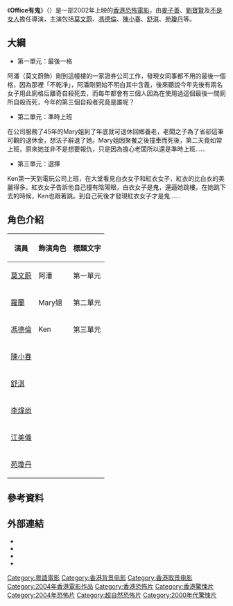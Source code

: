 {{unreferenced|time=2016-02-01T03:03:00+00:00}}
{{expand|time=2016-01-01T07:53:41+00:00}}
{{Infobox Film
| 片名     = Office有鬼
| 電影原名 = {{lang|en|''Haunted Office''}}
| 圖像     = 
| 圖像說明 = 
| 副標題   = 
| 導演     = {{Ubl|[[麥子善|麥子善]]|[[劉寶賢|劉寶賢]]|[[不是女人|不是女人]]}}
| 監製     = 
| 製片     = 
| 編劇     = 不是女人
| 劇本     = 
| 故事     = 
| 原著     = 
| 旁白     = 
| 統籌     = 
| 主演     = {{Ubl|[[莫文蔚|莫文蔚]]|[[馮德倫|馮德倫]]|[[陳小春|陳小春]]|[[舒淇|舒淇]]|[[苑瓊丹|苑瓊丹]]}}
| 配樂     = [[溫浩傑|溫浩傑]]
| 片尾曲   = 
| 攝影     = [[黃家輝|黃家輝]]
| 剪輯     = {{Ubl|[[林安兒|林安兒]]|[[鍾煒釗|鍾煒釗]]{{small|（[[香港電影工作者總會#旗下屬會成員|H.K.S.E]]）}}}}
| 製片商   = 思維娛樂{{small|（攝製）}}<br>驚喜創作室{{small|（出品）}}
| 片長     = 98分鐘
| 產地     = {{香港電影產地}}
| 語言     = [[粵語|粵語]]
| 上映日期 = {{flagicon|HKG}} 2002年6月9日
| 發行商   = [[新寶院線|新寶金聲]]
| 預算     = 
| 票房     = [[港元|$]]1,923,675
| 前集     = 
| 續集     = 
| 官方網站 = 
}}
《'''Office有鬼'''》（{{lang-en|'''''Haunted Office'''''}}）是一部2002年上映的[[香港|香港]][[恐怖電影|恐怖電影]]，由[[麥子善|麥子善]]、[[劉寶賢|劉寶賢]]及[[不是女人|不是女人]]擔任導演，主演包括[[莫文蔚|莫文蔚]]、[[馮德倫|馮德倫]]、[[陳小春|陳小春]]、[[舒淇|舒淇]]、[[苑瓊丹|苑瓊丹]]等。

==大綱==
* 第一單元：最後一格
阿潘（莫文蔚飾）剛到這幢樓的一家證券公司工作，發現女同事都不用的最後一個格，因為那裡「不乾凈」，阿潘剛開始不明白其中含義，後來聽說今年先後有兩名女子用此廁格后離奇自殺死去，而每年都會有三個人因為在使用過這個最後一間廁所自殺而死，今年的第三個自殺者究竟是誰呢？

* 第二單元：準時上班
在公司服務了45年的Mary姐到了年底就可退休回鄉養老，老闆之子為了省卻這筆可觀的退休金，想法子辭退了她。Mary姐因聚餐之後撞車而死後，第二天竟如常上班，原來她並非不是想要報仇，只是因為擔心老闆所以還是準時上班……

* 第三單元：選擇
Ken第一天到電玩公司上班，在大堂看見白衣女子和紅衣女子，紅衣的比白衣的美麗得多。紅衣女子告訴他自己撞有陰陽眼，白衣女子是鬼，還逼她跳樓。在她跳下去的時候，Ken也跟著跳。到自己死後才發現紅衣女子才是鬼……

== 角色介紹 ==
{| class="wikitable"
|-
! 演員 !! 飾演角色 !! 標題文字
|-
| [[莫文蔚|莫文蔚]] || 阿潘 ||  第一單元
|-
| [[羅蘭_(香港)|羅蘭]] || Mary姐 || 第二單元
|-
| [[馮德倫|馮德倫]] || Ken || 第三單元
|-
| [[陳小春|陳小春]] || || 
|-
| [[舒淇|舒淇]] ||  || 
|-
| [[李煒尚|李煒尚]] ||  || 
|-
| [[江美儀|江美儀]] ||  || 
|-
| [[苑瓊丹|苑瓊丹]] ||  ||
|}

== 參考資料 ==
{{Reflist}}

== 外部連結 ==
* {{Hkmdb title|10032}}
* {{IMDb title|0339464}}
* {{douban}}
* {{Mtime|16130}}
{{王晶}}
{{莫文蔚}}
[[Category:粵語電影|Category:粵語電影]]
[[Category:香港背景电影|Category:香港背景电影]]
[[Category:香港取景电影|Category:香港取景电影]]
[[Category:2004年香港電影作品|Category:2004年香港電影作品]]
[[Category:香港恐怖片|Category:香港恐怖片]]
[[Category:香港驚悚片|Category:香港驚悚片]]
[[Category:2004年恐怖片|Category:2004年恐怖片]]
[[Category:超自然恐怖片|Category:超自然恐怖片]]
[[Category:2000年代驚悚片|Category:2000年代驚悚片]]